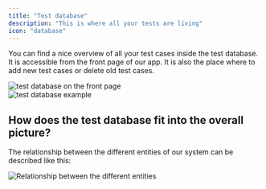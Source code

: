 ```yaml
---
title: "Test database"
description: "This is where all your tests are living"
icon: "database"
---
```


You can find a nice overview of all your test cases inside the test database. It is accessible from the front page of our app.
It is also the place where to add new test cases or delete old test cases.

<Frame caption="Test database on the front page, screenshot 09/2023">
  <img
    src="images/test-database-entry.png"
    alt="test database on the front page"
  />
</Frame>

<div class="mt-8" />

<Frame caption="Example test cases displayed within the test database, screenshot 11/2023">
  <img src="images/test-database-example.png" alt="test database example" />
</Frame>

## How does the test database fit into the overall picture?

The relationship between the different entities of our system can be described like this:

<Frame caption="Relationship between all the different entities, diagram 08/2023">
  <img
    src="images/relationship-diagram.png"
    alt="Relationship between the different entities"
  />
</Frame>
